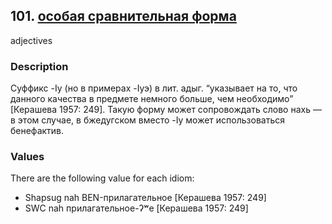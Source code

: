 ## 101. <a href =  'https://agricolamz.github.io/The_Circassian_Isoglosses_Database/101.html'>особая сравнительная форма</a>
adjectives

### Description

Суффикс -Iу (но в примерах -Iуэ) в лит. адыг. "указывает на то, что данного качества в предмете немного больше, чем необходимо" [Керашева 1957: 249]. Такую форму может сопровождать слово нахь — в этом случае, в бжедугском вместо -Iу может использоваться бенефактив.

### Values
There are the following value for each idiom:

* Shapsug  nah BEN-прилагательное [Керашева 1957: 249] 
* SWC  nah прилагательное-ʔʷe [Керашева 1957: 249] 

